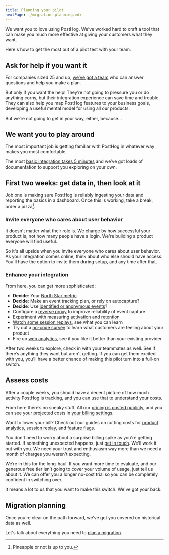 ```yaml
---
title: Planning your pilot
nextPage: ./migration-planning.mdx
---
```



We want you to love using PostHog. We’ve worked hard to craft a tool that can make you much more effective at giving your customers what they want.

Here's how to get the most out of a pilot test with your team.

## Ask for help if you want it

For companies sized 25 and up, [we’ve got a team](/talk-to-a-human) who can answer questions and help you make a plan.

But only if you want the help! They’re not going to pressure you or do anything corny, but their integration experience can save time and trouble. They can also help you map PostHog features to your business goals, developing a useful mental model for using all our products.

But we’re not going to get in your way, either, because…

## We want you to play around

The most important job is getting familiar with PostHog in whatever way makes you most comfortable. 

The most [basic integration takes 5 minutes](/docs/getting-started/install?tab=snippet) and we’ve got loads of documentation to support you exploring on your own.

## First two weeks: get data in, then look at it

Job one is making sure PostHog is reliably ingesting your data and reporting the basics in a dashboard. Once this is working, take a break, order a pizza[^1].

### Invite everyone who cares about user behavior

It doesn't matter what their role is. We charge by how successful your product is, not how many people have a login. We're building a product everyone will find useful.

So it's all upside when you invite everyone who cares about user behavior. As your integration comes online, think about who else should have access. You'll have the option to invite them during setup, and any time after that.

### Enhance your integration

From here, you can get more sophisticated:

- **Decide**: Your [North Star metric](/docs/new-to-posthog/getting-hogpilled)  
- **Decide**: Make an event tracking plan, or rely on autocapture?  
- **Decide**: Use [identified or anonymous events](/docs/data/anonymous-vs-identified-events)?  
- Configure a [reverse proxy](/docs/advanced/proxy) to improve reliability of event capture  
- Experiment with measuring [activation](/docs/new-to-posthog/activation) and [retention](/docs/new-to-posthog/retention)  
- [Watch some session replays](https://app.posthog.com/project/replay/home), see what you can learn  
- Try out a [no-code survey](/docs/surveys/creating-surveys) to learn what customers are feeling about your product
- Fire up [web analytics](/docs/web-analytics/getting-started), see if you like it better than your existing provider

After two weeks to explore, check in with your teammates as well. See if there’s anything they want but aren't getting. If you can get them excited with you, you'll have a better chance of making this pilot turn into a full-on switch.

## Assess costs

After a couple weeks, you should have a decent picture of how much activity PostHog is tracking, and you can use that to understand your costs.

From here there’s no sneaky stuff. All our [pricing is posted publicly](/pricing), and you can see your projected costs in [your billing settings](https://us.posthog.com/organization/billing). 

Want to lower your bill? Check out our guides on cutting costs for [product analytics](/docs/product-analytics/cutting-costs), [session replay](/docs/session-replay/cutting-costs), and [feature flags](/docs/feature-flags/cutting-costs).

<CalloutBox icon="IconRocket" title="We guarantee your safe pilot" type="fyi">

You don't need to worry about a surprise billing spike as you're getting started. If something unexpected happens, just [get in touch](/talk-to-a-human). We’ll work it out with you. We need your trust and enthusiasm way more than we need a month of charges you weren't expecting.

We’re in this for the long-haul. If you want more time to evaluate, and our generous free tier isn’t going to cover your volume of usage, just tell us about it. We can offer you a longer no-cost trial so you can be completely confident in switching over.

It means a lot to us that you want to make this switch. We've got your back.

</CalloutBox>

## Migration planning

Once you’re clear on the path forward, we’ve got you covered on historical data as well.

Let's talk about everything you need to [plan a migration](/docs/new-to-posthog/switch-guide/migration-planning).

[^1]: Pineapple or not is up to you.